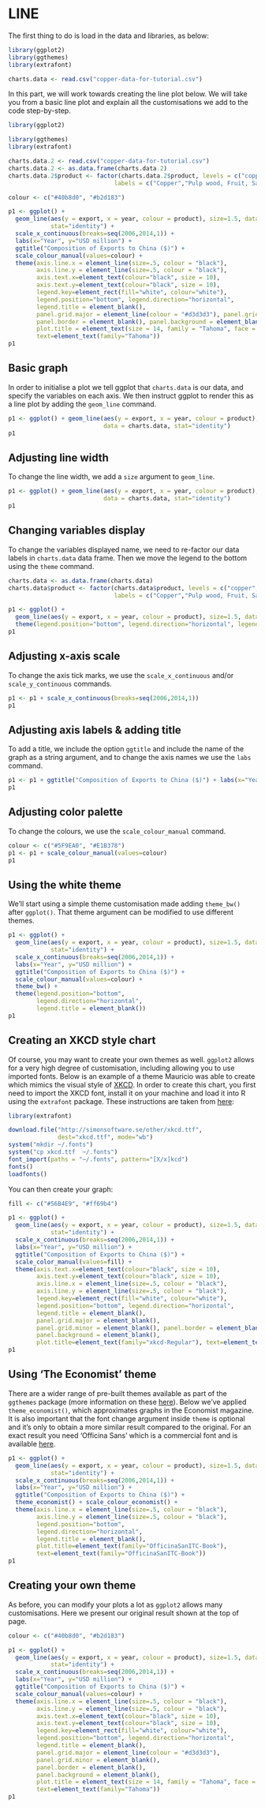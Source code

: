 # LINE

The first thing to do is load in the data and libraries, as below:

```r
library(ggplot2)
library(ggthemes)
library(extrafont)

charts.data <- read.csv("copper-data-for-tutorial.csv")
```

In this part, we will work towards creating the line plot below. We will take you from a basic line plot and explain all the customisations we add to the code step-by-step.

```r
library(ggplot2)

library(ggthemes)
library(extrafont)

charts.data.2 <- read.csv("copper-data-for-tutorial.csv")
charts.data.2 <- as.data.frame(charts.data.2)
charts.data.2$product <- factor(charts.data.2$product, levels = c("copper","others"), 
                              labels = c("Copper","Pulp wood, Fruit, Salmon & Others"))

colour <- c("#40b8d0", "#b2d183")

p1 <- ggplot() + 
  geom_line(aes(y = export, x = year, colour = product), size=1.5, data = charts.data, 
            stat="identity") + 
  scale_x_continuous(breaks=seq(2006,2014,1)) + 
  labs(x="Year", y="USD million") + 
  ggtitle("Composition of Exports to China ($)") + 
  scale_colour_manual(values=colour) + 
  theme(axis.line.x = element_line(size=.5, colour = "black"), 
        axis.line.y = element_line(size=.5, colour = "black"), 
        axis.text.x=element_text(colour="black", size = 10), 
        axis.text.y=element_text(colour="black", size = 10),
        legend.key=element_rect(fill="white", colour="white"),
        legend.position="bottom", legend.direction="horizontal", 
        legend.title = element_blank(),
        panel.grid.major = element_line(colour = "#d3d3d3"), panel.grid.minor = element_blank(), 
        panel.border = element_blank(), panel.background = element_blank(),
        plot.title = element_text(size = 14, family = "Tahoma", face = "bold"), 
        text=element_text(family="Tahoma")) 
p1
```

## Basic graph
In order to initialise a plot we tell ggplot that `charts.data` is our data, and specify the variables on each axis. We then instruct ggplot to render this as a line plot by adding the `geom_line` command.

```r
p1 <- ggplot() + geom_line(aes(y = export, x = year, colour = product), 
                           data = charts.data, stat="identity")
p1
```

## Adjusting line width
To change the line width, we add a `size` argument to `geom_line`.

```r
p1 <- ggplot() + geom_line(aes(y = export, x = year, colour = product), size=1.5, 
                           data = charts.data, stat="identity")
p1
```

## Changing variables display
To change the variables displayed name, we need to re-factor our data labels in `charts.data` data frame. Then we move the legend to the bottom using the `theme` command.

```r
charts.data <- as.data.frame(charts.data)
charts.data$product <- factor(charts.data$product, levels = c("copper","others"), 
                              labels = c("Copper","Pulp wood, Fruit, Salmon & Others"))

p1 <- ggplot() + 
  geom_line(aes(y = export, x = year, colour = product), size=1.5, data = charts.data, stat="identity") +
  theme(legend.position="bottom", legend.direction="horizontal", legend.title = element_blank())
p1
```

## Adjusting x-axis scale
To change the axis tick marks, we use the `scale_x_continuous` and/or `scale_y_continuous` commands.

```r
p1 <- p1 + scale_x_continuous(breaks=seq(2006,2014,1))
p1
```

## Adjusting axis labels & adding title
To add a title, we include the option `ggtitle` and include the name of the graph as a string argument, and to change the axis names we use the `labs` command.

```r
p1 <- p1 + ggtitle("Composition of Exports to China ($)") + labs(x="Year", y="USD million") 
p1
```

## Adjusting color palette
To change the colours, we use the `scale_colour_manual` command.

```r
colour <- c("#5F9EA0", "#E1B378")
p1 <- p1 + scale_colour_manual(values=colour)
p1
```

## Using the white theme
We'll start using a simple theme customisation made adding `theme_bw() ` after `ggplot()`. That theme argument can be modified to use different themes.

```r
p1 <- ggplot() +
  geom_line(aes(y = export, x = year, colour = product), size=1.5, data = charts.data, 
            stat="identity") + 
  scale_x_continuous(breaks=seq(2006,2014,1)) + 
  labs(x="Year", y="USD million") + 
  ggtitle("Composition of Exports to China ($)") + 
  scale_colour_manual(values=colour) +
  theme_bw() +
  theme(legend.position="bottom", 
        legend.direction="horizontal", 
        legend.title = element_blank()) 
p1
```

## Creating an XKCD style chart
Of course, you may want to create your own themes as well. `ggplot2` allows for a very high degree of customisation, including allowing you to use imported fonts. Below is an example of a theme Mauricio was able to create which mimics the visual style of [XKCD](http://xkcd.com/). In order to create this chart, you first need to import the XKCD font, install it on your machine and load it into R using the `extrafont` package.
These instructions are taken from [here](https://www.google.com.au/url?sa=t&rct=j&q=&esrc=s&source=web&cd=1&ved=0ahUKEwiWzafchdPJAhVBpJQKHe_LDT8QFggbMAA&url=https%3A%2F%2Fcran.r-project.org%2Fweb%2Fpackages%2Fxkcd%2Fvignettes%2Fxkcd-intro.pdf&usg=AFQjCNE-KciGY14e-Q1buYIVmTFC0ht__Q&sig2=DZUwkvIHwfNWtTtkcz94jg):

```r
library(extrafont)

download.file("http://simonsoftware.se/other/xkcd.ttf", 
              dest="xkcd.ttf", mode="wb")
system("mkdir ~/.fonts")
system("cp xkcd.ttf  ~/.fonts")
font_import(paths = "~/.fonts", pattern="[X/x]kcd")
fonts()
loadfonts()
```

You can then create your graph:

```r
fill <- c("#56B4E9", "#ff69b4")

p1 <- ggplot() + 
  geom_line(aes(y = export, x = year, colour = product), size=1.5, data = charts.data, 
            stat="identity") + 
  scale_x_continuous(breaks=seq(2006,2014,1)) + 
  labs(x="Year", y="USD million") + 
  ggtitle("Composition of Exports to China ($)") + 
  scale_color_manual(values=fill) + 
  theme(axis.text.x=element_text(colour="black", size = 10), 
        axis.text.y=element_text(colour="black", size = 10),
        axis.line.x = element_line(size=.5, colour = "black"),
        axis.line.y = element_line(size=.5, colour = "black"),
        legend.key=element_rect(fill="white", colour="white"),
        legend.position="bottom", legend.direction="horizontal", 
        legend.title = element_blank(),
        panel.grid.major = element_blank(),
        panel.grid.minor = element_blank(), panel.border = element_blank(), 
        panel.background = element_blank(),
        plot.title=element_text(family="xkcd-Regular"), text=element_text(family="xkcd-Regular")) 
p1
```

## Using 'The Economist' theme 
There are a wider range of pre-built themes available as part of the `ggthemes` package (more information on these [here](https://cran.r-project.org/web/packages/ggthemes/vignettes/ggthemes.html)). Below we've applied `theme_economist()`, which approximates graphs in the Economist magazine. It is also important that the font change argument inside `theme` is optional and it's only to obtain a more similar result compared to the original. For an exact result you need 'Officina Sans' which is a commercial font and is available [here](http://www.myfonts.com/fonts/itc/officina-sans/).

```r
p1 <- ggplot() +
  geom_line(aes(y = export, x = year, colour = product), size=1.5, data = charts.data, 
            stat="identity") + 
  scale_x_continuous(breaks=seq(2006,2014,1)) + 
  labs(x="Year", y="USD million") + 
  ggtitle("Composition of Exports to China ($)") +
  theme_economist() + scale_colour_economist() +
  theme(axis.line.x = element_line(size=.5, colour = "black"), 
        axis.line.y = element_line(size=.5, colour = "black"),
        legend.position="bottom", 
        legend.direction="horizontal", 
        legend.title = element_blank(),
        plot.title=element_text(family="OfficinaSanITC-Book"),
        text=element_text(family="OfficinaSanITC-Book")) 
p1
```

<!--
## Using 'Five Thirty Eight' theme 
Below we've applied `theme_fivethirtyeight()`, which approximates graphs in the nice [FiveThirtyEight](http://fivethirtyeight.com/) website. Again, it is also important that the font change is optional and it's only to obtain a more similar result compared to the original. For an exact result you need 'Atlas Grotesk' which is a commercial font and is available [here](https://commercialtype.com/catalog/atlas).

```r
p1 <- ggplot() + theme_fivethirtyeight() + scale_colour_fivethirtyeight() +
  geom_line(aes(y = export, x = year, colour = product), size=1.5, data = charts.data, 
            stat="identity") +
  scale_x_continuous(breaks=seq(2006,2014,1)) + 
  labs(x="Year", y="USD million") + 
  ggtitle("Composition of Exports to China ($)") +
  theme(legend.position="bottom", legend.direction="horizontal", 
        legend.title = element_blank(),
        plot.title=element_text(family="Atlas Grotesk Medium"), 
        text=element_text(family="Atlas Grotesk Light"))  
p1
```
-->

## Creating your own theme
As before, you can modify your plots a lot as `ggplot2` allows many customisations. Here we present our original result shown at the top of page.

```r
colour <- c("#40b8d0", "#b2d183")

p1 <- ggplot() + 
  geom_line(aes(y = export, x = year, colour = product), size=1.5, data = charts.data, 
            stat="identity") + 
  scale_x_continuous(breaks=seq(2006,2014,1)) + 
  labs(x="Year", y="USD million") + 
  ggtitle("Composition of Exports to China ($)") + 
  scale_colour_manual(values=colour) + 
  theme(axis.line.x = element_line(size=.5, colour = "black"), 
        axis.line.y = element_line(size=.5, colour = "black"), 
        axis.text.x=element_text(colour="black", size = 10), 
        axis.text.y=element_text(colour="black", size = 10),
        legend.key=element_rect(fill="white", colour="white"),
        legend.position="bottom", legend.direction="horizontal", 
        legend.title = element_blank(),
        panel.grid.major = element_line(colour = "#d3d3d3"), 
        panel.grid.minor = element_blank(), 
        panel.border = element_blank(), 
        panel.background = element_blank(),
        plot.title = element_text(size = 14, family = "Tahoma", face = "bold"), 
        text=element_text(family="Tahoma")) 
p1
```
